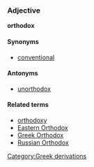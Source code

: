 ===Adjective===
'''orthodox'''

====Synonyms====
*[[conventional]]

====Antonyms====
*[[unorthodox]]

====Related terms====
*[[orthodoxy]]
*[[Eastern Orthodox]]
*[[Greek Orthodox]]
*[[Russian Orthodox]]
[[Category:Greek derivations]]